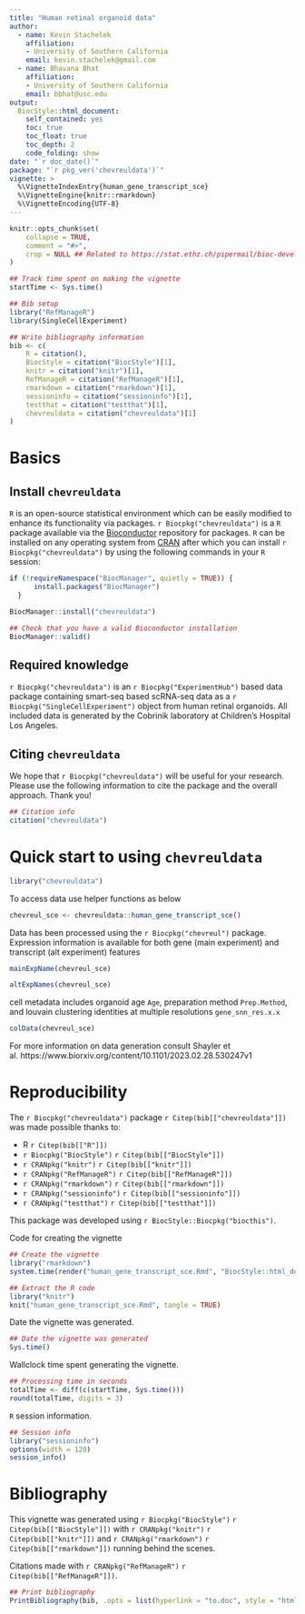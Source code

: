 ```yaml
---
title: "Human retinal organoid data"
author: 
  - name: Kevin Stachelek
    affiliation:
    - University of Southern California   
    email: kevin.stachelek@gmail.com
  - name: Bhavana Bhat
    affiliation:
    - University of Southern California   
    email: bbhat@usc.edu
output: 
  BiocStyle::html_document:
    self_contained: yes
    toc: true
    toc_float: true
    toc_depth: 2
    code_folding: show
date: "`r doc_date()`"
package: "`r pkg_ver('chevreuldata')`"
vignette: >
  %\VignetteIndexEntry{human_gene_transcript_sce}
  %\VignetteEngine{knitr::rmarkdown}
  %\VignetteEncoding{UTF-8}  
---
```


```r
knitr::opts_chunk$set(
    collapse = TRUE,
    comment = "#>",
    crop = NULL ## Related to https://stat.ethz.ch/pipermail/bioc-devel/2020-April/016656.html
)
```


```r
## Track time spent on making the vignette
startTime <- Sys.time()

## Bib setup
library("RefManageR")
library(SingleCellExperiment)

## Write bibliography information
bib <- c(
    R = citation(),
    BiocStyle = citation("BiocStyle")[1],
    knitr = citation("knitr")[1],
    RefManageR = citation("RefManageR")[1],
    rmarkdown = citation("rmarkdown")[1],
    sessioninfo = citation("sessioninfo")[1],
    testthat = citation("testthat")[1],
    chevreuldata = citation("chevreuldata")[1]
)
```

# Basics

## Install `chevreuldata`

`R` is an open-source statistical environment which can be easily modified to enhance its functionality via packages. `r Biocpkg("chevreuldata")` is a `R` package available via the [Bioconductor](http://bioconductor.org) repository for packages. `R` can be installed on any operating system from [CRAN](https://cran.r-project.org/) after which you can install `r Biocpkg("chevreuldata")` by using the following commands in your `R` session:

```r
if (!requireNamespace("BiocManager", quietly = TRUE)) {
      install.packages("BiocManager")
  }

BiocManager::install("chevreuldata")

## Check that you have a valid Bioconductor installation
BiocManager::valid()
```

## Required knowledge

`r Biocpkg("chevreuldata")` is an `r Biocpkg("ExperimentHub")` based data package containing smart-seq based scRNA-seq data as a `r Biocpkg("SingleCellExperiment")` object from human retinal organoids. All included data is generated by the Cobrinik laboratory at Children's Hospital Los Angeles. 

## Citing `chevreuldata`

We hope that `r Biocpkg("chevreuldata")` will be useful for your research. Please use the following information to cite the package and the overall approach. Thank you!

```r
## Citation info
citation("chevreuldata")
```

# Quick start to using `chevreuldata`

```r
library("chevreuldata")
```

To access data use helper functions as below

```r
chevreul_sce <- chevreuldata::human_gene_transcript_sce()
```

Data has been processed using the `r Biocpkg("chevreul")` package. Expression information is available for both gene (main experiment) and transcript (alt experiment) features

```r
mainExpName(chevreul_sce)
```

```r
altExpNames(chevreul_sce)
```

cell metadata includes organoid age `Age`, preparation method `Prep.Method`, and louvain clustering identities at multiple resolutions `gene_snn_res.x.x` 

```r
colData(chevreul_sce)
```

For more information on data generation consult Shayler et al. https://www.biorxiv.org/content/10.1101/2023.02.28.530247v1

# Reproducibility

The `r Biocpkg("chevreuldata")` package `r Citep(bib[["chevreuldata"]])` was made possible thanks to:

* R `r Citep(bib[["R"]])`
* `r Biocpkg("BiocStyle")` `r Citep(bib[["BiocStyle"]])`
* `r CRANpkg("knitr")` `r Citep(bib[["knitr"]])`
* `r CRANpkg("RefManageR")` `r Citep(bib[["RefManageR"]])`
* `r CRANpkg("rmarkdown")` `r Citep(bib[["rmarkdown"]])`
* `r CRANpkg("sessioninfo")` `r Citep(bib[["sessioninfo"]])`
* `r CRANpkg("testthat")` `r Citep(bib[["testthat"]])`

This package was developed using `r BiocStyle::Biocpkg("biocthis")`.


Code for creating the vignette

```r
## Create the vignette
library("rmarkdown")
system.time(render("human_gene_transcript_sce.Rmd", "BiocStyle::html_document"))

## Extract the R code
library("knitr")
knit("human_gene_transcript_sce.Rmd", tangle = TRUE)
```

Date the vignette was generated.

```r
## Date the vignette was generated
Sys.time()
```

Wallclock time spent generating the vignette.

```r
## Processing time in seconds
totalTime <- diff(c(startTime, Sys.time()))
round(totalTime, digits = 3)
```

`R` session information.

```r
## Session info
library("sessioninfo")
options(width = 120)
session_info()
```



# Bibliography

This vignette was generated using `r Biocpkg("BiocStyle")` `r Citep(bib[["BiocStyle"]])`
with `r CRANpkg("knitr")` `r Citep(bib[["knitr"]])` and `r CRANpkg("rmarkdown")` `r Citep(bib[["rmarkdown"]])` running behind the scenes.

Citations made with `r CRANpkg("RefManageR")` `r Citep(bib[["RefManageR"]])`.

```r
## Print bibliography
PrintBibliography(bib, .opts = list(hyperlink = "to.doc", style = "html"))
```
